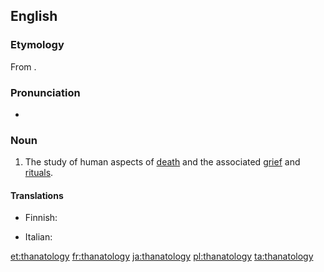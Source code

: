 ==English==
{{wikipedia}}

===Etymology===
From {{confix|thanato|ology}}.

===Pronunciation===
* {{a|UK}} {{IPA|/θanəˈtɒlədʒi/}}

===Noun===
{{en-noun|-}}

# {{psychology}} The study of human aspects of [[death]] and the associated [[grief]] and [[ritual]]s.

====Translations====
{{trans-top|study of human aspects of death}}
* Finnish: {{t-|fi|tanatologia}}
{{trans-mid}}
* Italian: {{t+|it|tanatologia|f}}
{{trans-bottom}}

[[et:thanatology]]
[[fr:thanatology]]
[[ja:thanatology]]
[[pl:thanatology]]
[[ta:thanatology]]